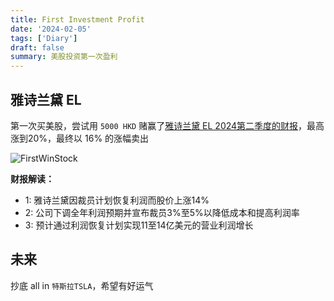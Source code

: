 ```yaml
---
title: First Investment Profit
date: '2024-02-05'
tags: ['Diary']
draft: false
summary: 美股投资第一次盈利
---
```


<TOCInline toc={props.toc}/>



## 雅诗兰黛 EL

第一次买美股，尝试用 `5000 HKD` 赌赢了[雅诗兰黛 EL 2024第二季度的财报](https://www.elcompanies.com/en/news-and-media/newsroom/press-releases/2024/02-05-2024-114527410)，最高涨到20%，最终以 16% 的涨幅卖出

![FirstWinStock](/static/images/FirstWinStock.jpg)

**财报解读：**

- 1: 雅诗兰黛因裁员计划恢复利润而股价上涨14%
- 2: 公司下调全年利润预期并宣布裁员3%至5%以降低成本和提高利润率
- 3: 预计通过利润恢复计划实现11至14亿美元的营业利润增长


## 未来

抄底 all in `特斯拉TSLA`，希望有好运气